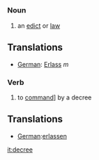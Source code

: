 =={{en}}==
===Noun===
# an [[edict]] or [[law]]

==Translations==

*[[German]]: [[Erlass]] ''m''

===Verb===
# to [[command]]] by a decree

==Translations==

*[[German]]:[[erlassen]]

[[it:decree]]